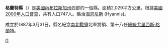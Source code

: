 {{Otheruses|格蘭特縣|subject=美國內布拉斯加州的一個縣|other=同名的縣}}
<!--[[File:Map_of_Nebraska_highlighting_Grant_County.svg|250px]]-->
{{Infobox U.S. County|
 county  = 格蘭特縣 |
 state = 內布拉斯加州 |
 en county  = Grant County |
 en state = Nebraska |
 seal =  |
 map size = 225 |
 founded year = [[1887|1887]] |
 founded date = [[March_31|March 31]] |
 seat = [[Hyannis,_Nebraska|Hyannis]] | 
 area mi = 783 |
 area km = 2,029 |
 area land mi = 776 |
 area land km = 2,010 |
 area water mi = 7 |
 area water km = 18 |
 area percentage = 0.89% |
 census yr = 2000 |
 pop = 747 |
 density mi = 1 |
 density km = 0 |
 time zone = Mountain |
 UTC offset = -7 |
 DST offset = -6 |
 web = |
 named for = [[Ulysses_S._Grant|Ulysses S. Grant]] |
|}}
'''格蘭特縣'''（{{lang-en|Grant County}}）是[[美國|美國]][[內布拉斯加州|內布拉斯加州]]西部的一個縣。面積2,029平方公里。根據[[美國2000年人口普查|美國2000年人口普查]]，共有人口747人。縣治[[海恩尼斯_(內布拉斯加州)|海恩尼斯]] (Hyannis)。

成立於1887年3月31日。縣名紀念[[南北戰爭|南北戰爭]]北軍將領、第十八任[[美國總統|總統]][[尤里西斯·格蘭特|尤里西斯·格蘭特]]。

{{內布拉斯加州}}

[[Category:內布拉斯加州行政區劃|G]]